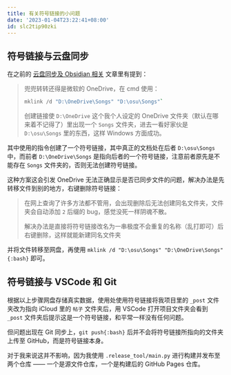 ```yaml
---
title: 有关符号链接的小问题
date: '2023-01-04T23:22:41+08:00'
id: slc2tip90zki
---
```


## 符号链接与云盘同步

在之前的 [云盘同步及 Obsidian 相关](/post/Cloud-Drive-Sync-And-Obsidian-Related) 文章里有提到：

> 兜兜转转还得是微软的 OneDrive，在 cmd 使用：
>
> ```bash
> mklink /d "D:\OneDrive\Songs" "D:\osu\Songs"`
> ```
>
> 创建链接使 `D:\OneDrive` 这个我个人设定的 OneDrive 文件夹（默认在哪来着不记得了）里出现一个 `Songs` 文件夹，进去一看好家伙是 `D:\osu\Songs` 里的东西，这样 Windows 方面成功。

其中使用的指令创建了一个符号链接，其中真正的文档处在后者 `D:\osu\Songs` 中，而前者 `D:\OneDrive\Songs` 是指向后者的一个符号链接，注意前者原先是不能存在 `Songs` 文件夹的，否则无法创建符号链接。

这种方案这会引发 OneDrive 无法正确显示是否已同步文件的问题，解决办法是先转移文件到别的地方，右键删除符号链接：

> 在网上查询了许多方法都不管用，会出现删除后无法创建同名文件夹，文件夹会自动添加 `2` 后缀的 bug，感觉没死一样阴魂不散。
>
> 解决办法是直接将符号链接改名为一串极度不会重复的名称（乱打即可）后右键删除，这样就能新建同名文件夹

并将文件转移至网盘，再使用 `mklink /d "D:\osu\Songs" "D:\OneDrive\Songs"{:bash}` 即可。

## 符号链接与 VSCode 和 Git

根据以上步骤网盘存储真实数据，使用处使用符号链接将我项目里的 `_post` 文件夹改为指向 iCloud 里的 `帖子` 文件夹后，用 VSCode 打开项目文件夹会看到 `_post` 文件夹后提示这是一个符号链接，和平常一样没有任何问题。

但问题出现在 Git 同步上，`git push{:bash}` 后并不会将符号链接所指向的文件夹上传至 GitHub，而是符号链接本身。

对于我来说这并不影响，因为我使用 `.release_tool/main.py` 进行构建并发布至两个仓库 —— 一个是源文件仓库，一个是构建后的 GitHub Pages 仓库。
